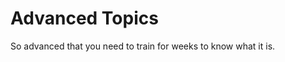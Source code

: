 # Advanced Topics {#advanced}


So advanced that you need to train for weeks to know what it is. 


<!-- to add ?

slide properties (better for remark chapter?)
  - name
  - class
  - template
  - layout
-->

<!--
- basic customization (CSS, JS)
	- colors, counters, tweets
-->
